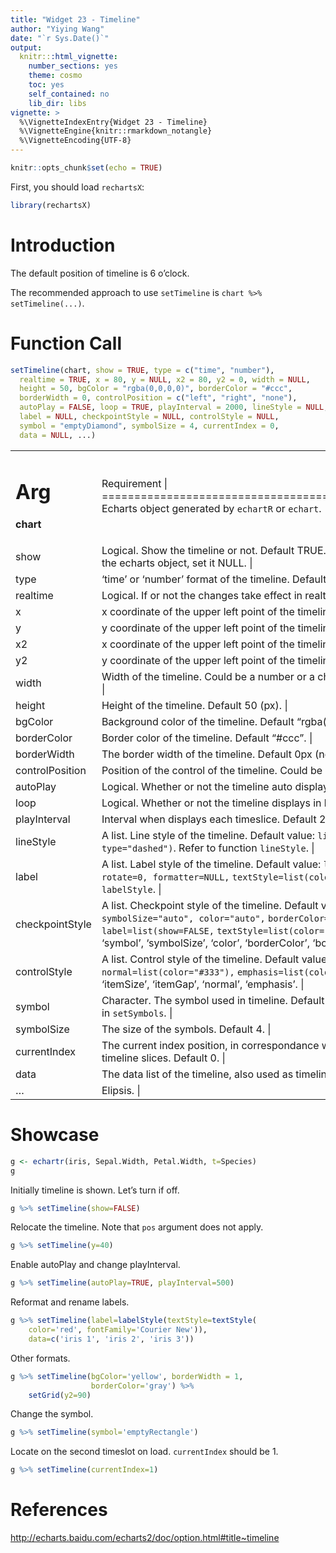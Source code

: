 ```yaml
---
title: "Widget 23 - Timeline"
author: "Yiying Wang"
date: "`r Sys.Date()`"
output: 
  knitr:::html_vignette:
    number_sections: yes
    theme: cosmo
    toc: yes
    self_contained: no
    lib_dir: libs
vignette: >
  %\VignetteIndexEntry{Widget 23 - Timeline}
  %\VignetteEngine{knitr::rmarkdown_notangle}
  %\VignetteEncoding{UTF-8}
---
```


```r
knitr::opts_chunk$set(echo = TRUE)
```

First, you should load `rechartsX`:
```r
library(rechartsX)
```

# Introduction

The default position of timeline is 6 o'clock.

The recommended approach to use `setTimeline` is `chart %>% setTimeline(...)`.

# Function Call

```r
setTimeline(chart, show = TRUE, type = c("time", "number"),
  realtime = TRUE, x = 80, y = NULL, x2 = 80, y2 = 0, width = NULL,
  height = 50, bgColor = "rgba(0,0,0,0)", borderColor = "#ccc",
  borderWidth = 0, controlPosition = c("left", "right", "none"),
  autoPlay = FALSE, loop = TRUE, playInterval = 2000, lineStyle = NULL,
  label = NULL, checkpointStyle = NULL, controlStyle = NULL,
  symbol = "emptyDiamond", symbolSize = 4, currentIndex = 0,
  data = NULL, ...)
```

+---------------+--------------------------------------------------------------+
|   Arg         |  Requirement                                                |
+===============+==============================================================+
| **chart**     | Echarts object generated by `echartR` or `echart`.  |
+---------------+--------------------------------------------------------------+
| show          | Logical. Show the timeline or not. Default TRUE. If you want to remove timeline from the echarts object, set it NULL. |
+---------------+--------------------------------------------------------------+
| type          | 'time' or 'number' format of the timeline. Default 'time'. |
+---------------+--------------------------------------------------------------+
| realtime      | Logical. If or not the changes take effect in realtime manner. Default TRUE. |
+---------------+--------------------------------------------------------------+
| x             | x coordinate of the upper left point of the timeline bar. Default 80. |
+---------------+--------------------------------------------------------------+
| y             | y coordinate of the upper left point of the timeline bar. Default NULL (automatic). |
+---------------+--------------------------------------------------------------+
| x2            | x coordinate of the upper left point of the timeline bar. Default 80. |
+---------------+--------------------------------------------------------------+
| y2            | y coordinate of the upper left point of the timeline bar. Default 0. |
+---------------+--------------------------------------------------------------+
| width         | Width of the timeline. Could be a number or a character in percent form. Default NULL. |
+---------------+--------------------------------------------------------------+
| height        | Height of the timeline. Default 50 (px). |
+---------------+--------------------------------------------------------------+
| bgColor       | Background color of the timeline. Default "rgba(0,0,0,0)" (transparent). |
+---------------+--------------------------------------------------------------+
| borderColor   | Border color of the timeline. Default "#ccc". |
+---------------+--------------------------------------------------------------+
| borderWidth   | The border width of the timeline. Default 0px (not shown). |
+---------------+--------------------------------------------------------------+
|controlPosition| Position of the control of the timeline. Could be 'left', 'right' or 'none'. Default 'left'. |
+---------------+--------------------------------------------------------------+
| autoPlay      | Logical. Whether or not the timeline auto displays. Default FALSE. |
+---------------+--------------------------------------------------------------+
| loop          | Logical. Whether or not the timeline displays in loop mode. Default TRUE. |
+---------------+--------------------------------------------------------------+
| playInterval  | Interval when displays each timeslice. Default 2000 (ms). |
+---------------+--------------------------------------------------------------+
| lineStyle     | A list. Line style of the timeline. Default value: `list(color="#666", width=1, type="dashed")`. Refer to function `lineStyle`. |
+---------------+--------------------------------------------------------------+
| label         | A list. Label style of the timeline. Default value: `list(show=TRUE, interval="auto",` `rotate=0, formatter=NULL,` `textStyle=list(color="#333"))`. Refer to function `labelStyle`. |
+---------------+--------------------------------------------------------------+
|checkpointStyle| A list. Checkpoint style of the timeline. Default value: `list(symbol="auto",` `symbolSize="auto", color="auto",` `borderColor="auto", borderWidth="auto",` `label=list(show=FALSE,` `textStyle=list(color="auto"))).` Supports features of 'symbol', 'symbolSize', 'color', 'borderColor', 'borderWidth', 'label'. |
+---------------+--------------------------------------------------------------+
| controlStyle  | A list. Control style of the timeline. Default value: `list(itemSize=15, itemGap=5,` `normal=list(color="#333"),` `emphasis=list(color="#1e90ff"))`. Supports features of 'itemSize', 'itemGap', 'normal', 'emphasis'. |
+---------------+--------------------------------------------------------------+
| symbol        | Character. The symbol used in timeline. Default 'emptyDiamond'. You can use symbols in `setSymbols`. |
+---------------+--------------------------------------------------------------+
| symbolSize    | The size of the symbols. Default 4. |
+---------------+--------------------------------------------------------------+
| currentIndex  | The current index position, in correspondance with z. It is used to show specific timeline slices. Default 0. |
+---------------+--------------------------------------------------------------+
| data          | The data list of the timeline, also used as timeline data label. Default NULL. |
+---------------+--------------------------------------------------------------+
| ...           | Elipsis. |
+---------------+--------------------------------------------------------------+

# Showcase

```r
g <- echartr(iris, Sepal.Width, Petal.Width, t=Species)
g
```

Initially timeline is shown. Let's turn if off.
```r
g %>% setTimeline(show=FALSE)
```

Relocate the timeline. Note that `pos` argument does not apply.
```r
g %>% setTimeline(y=40)
```

Enable autoPlay and change playInterval.
```r
g %>% setTimeline(autoPlay=TRUE, playInterval=500)
```

Reformat and rename labels.
```r
g %>% setTimeline(label=labelStyle(textStyle=textStyle(
    color='red', fontFamily='Courier New')),
    data=c('iris 1', 'iris 2', 'iris 3'))
```

Other formats.
```r
g %>% setTimeline(bgColor='yellow', borderWidth = 1,
                  borderColor='gray') %>%
    setGrid(y2=90)
```

Change the symbol.
```r
g %>% setTimeline(symbol='emptyRectangle')
```

Locate on the second timeslot on load. `currentIndex` should be 1.

```r
g %>% setTimeline(currentIndex=1)
```


# References

<http://echarts.baidu.com/echarts2/doc/option.html#title~timeline>
